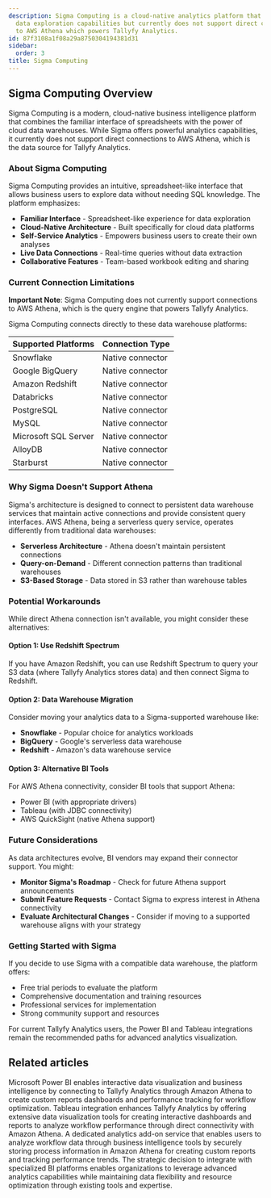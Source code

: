 ```yaml
---
description: Sigma Computing is a cloud-native analytics platform that provides spreadsheet-like
  data exploration capabilities but currently does not support direct connections
  to AWS Athena which powers Tallyfy Analytics.
id: 87f3108a1f08a29a8750304194381d31
sidebar:
  order: 3
title: Sigma Computing
---
```


## Sigma Computing Overview

Sigma Computing is a modern, cloud-native business intelligence platform that combines the familiar interface of spreadsheets with the power of cloud data warehouses. While Sigma offers powerful analytics capabilities, it currently does not support direct connections to AWS Athena, which is the data source for Tallyfy Analytics.

### About Sigma Computing

Sigma Computing provides an intuitive, spreadsheet-like interface that allows business users to explore data without needing SQL knowledge. The platform emphasizes:

- **Familiar Interface** - Spreadsheet-like experience for data exploration
- **Cloud-Native Architecture** - Built specifically for cloud data platforms
- **Self-Service Analytics** - Empowers business users to create their own analyses
- **Live Data Connections** - Real-time queries without data extraction
- **Collaborative Features** - Team-based workbook editing and sharing

### Current Connection Limitations

**Important Note**: Sigma Computing does not currently support connections to AWS Athena, which is the query engine that powers Tallyfy Analytics.

Sigma Computing connects directly to these data warehouse platforms:

| Supported Platforms | Connection Type |
|-------------------|-----------------|
| Snowflake | Native connector |
| Google BigQuery | Native connector |
| Amazon Redshift | Native connector |
| Databricks | Native connector |
| PostgreSQL | Native connector |
| MySQL | Native connector |
| Microsoft SQL Server | Native connector |
| AlloyDB | Native connector |
| Starburst | Native connector |

### Why Sigma Doesn't Support Athena

Sigma's architecture is designed to connect to persistent data warehouse services that maintain active connections and provide consistent query interfaces. AWS Athena, being a serverless query service, operates differently from traditional data warehouses:

- **Serverless Architecture** - Athena doesn't maintain persistent connections
- **Query-on-Demand** - Different connection patterns than traditional warehouses
- **S3-Based Storage** - Data stored in S3 rather than warehouse tables

### Potential Workarounds

While direct Athena connection isn't available, you might consider these alternatives:

#### Option 1: Use Redshift Spectrum
If you have Amazon Redshift, you can use Redshift Spectrum to query your S3 data (where Tallyfy Analytics stores data) and then connect Sigma to Redshift.

#### Option 2: Data Warehouse Migration
Consider moving your analytics data to a Sigma-supported warehouse like:
- **Snowflake** - Popular choice for analytics workloads
- **BigQuery** - Google's serverless data warehouse
- **Redshift** - Amazon's data warehouse service

#### Option 3: Alternative BI Tools
For AWS Athena connectivity, consider BI tools that support Athena:
- Power BI (with appropriate drivers)
- Tableau (with JDBC connectivity)
- AWS QuickSight (native Athena support)

### Future Considerations

As data architectures evolve, BI vendors may expand their connector support. You might:

- **Monitor Sigma's Roadmap** - Check for future Athena support announcements
- **Submit Feature Requests** - Contact Sigma to express interest in Athena connectivity
- **Evaluate Architectural Changes** - Consider if moving to a supported warehouse aligns with your strategy

### Getting Started with Sigma

If you decide to use Sigma with a compatible data warehouse, the platform offers:

- Free trial periods to evaluate the platform
- Comprehensive documentation and training resources
- Professional services for implementation
- Strong community support and resources

For current Tallyfy Analytics users, the Power BI and Tableau integrations remain the recommended paths for advanced analytics visualization.


<PageTree />


## Related articles
<CardGrid>
<LinkTitleCard header="<b>Analytics > Power BI</b>" href="/products/pro/integrations/analytics/powerbi/" > Microsoft Power BI enables interactive data visualization and business intelligence by connecting to Tallyfy Analytics through Amazon Athena to create custom reports dashboards and performance tracking for workflow optimization. </LinkTitleCard>
<LinkTitleCard header="<b>Analytics > Tableau</b>" href="/products/pro/integrations/analytics/tableau/" > Tableau integration enhances Tallyfy Analytics by offering extensive data visualization tools for creating interactive dashboards and reports to analyze workflow performance through direct connectivity with Amazon Athena. </LinkTitleCard>
<LinkTitleCard header="<b>Integrations > Tallyfy Analytics</b>" href="/products/pro/integrations/analytics/" > A dedicated analytics add-on service that enables users to analyze workflow data through business intelligence tools by securely storing process information in Amazon Athena for creating custom reports and tracking performance trends. </LinkTitleCard>
<LinkTitleCard header="<b>Analytics > Why use BI platforms vs. native analytics?</b>" href="/products/pro/integrations/analytics/why-use-a-dedicated-bi-platform-with-tallyfy/" > The strategic decision to integrate with specialized BI platforms enables organizations to leverage advanced analytics capabilities while maintaining data flexibility and resource optimization through existing tools and expertise. </LinkTitleCard>
</CardGrid>
